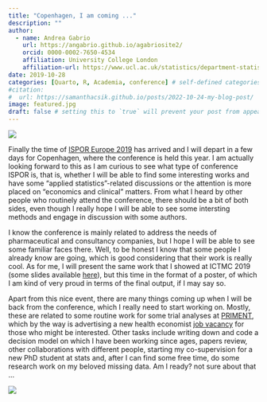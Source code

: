 ```yaml
---
title: "Copenhagen, I am coming ..."
description: ""
author:
  - name: Andrea Gabrio
    url: https://angabrio.github.io/agabriosite2/
    orcid: 0000-0002-7650-4534
    affiliation: University College London
    affiliation-url: https://www.ucl.ac.uk/statistics/department-statistical-science
date: 2019-10-28
categories: [Quarto, R, Academia, conference] # self-defined categories
#citation: 
#  url: https://samanthacsik.github.io/posts/2022-10-24-my-blog-post/ 
image: featured.jpg
draft: false # setting this to `true` will prevent your post from appearing on your listing page until you're ready!
---
```


![](featured.jpg){fig-align="center"}

Finally the time of [ISPOR Europe 2019](https://www.ispor.org/conferences-education/conferences/upcoming-conferences/ispor-europe-2019) has arrived and I will depart in a few days for 
Copenhagen, where the conference is held this year. I am actually looking forward to this as I am curious to see what type of conference ISPOR is, that is, whether I will be able to find some interesting works and have some "applied statistics"-related discussions or the attention is more placed on "economics and clinical" matters. From what I heard by other people who routinely attend the conference, there should be a bit of both sides, even though I really hope I will be able to see some intersting methods and engage in discussion with some authors.

I know the conference is mainly related to address the needs of pharmaceutical and consultancy companies, but I hope I will be able to see some familiar faces there. Well, to be honest I know that some people I already know are going, which is good considering that their work is really cool. As for me, I will present the same work that I showed at ICTMC 2019 (some slides available [here](https://www.luminpdf.com/viewer/5dbd43939a40480018633f2e)),
but this time in the format of a poster, of which I am kind of very proud in terms of the final output, if I may say so.    

Apart from this nice event, there are many things coming up when I will be back from the conference, which I really need to start working on. Mostly, these are related to some
routine work for some trial analyses at [PRIMENT](https://www.ucl.ac.uk/priment/), which by the way is advertising a new health economist [job vacancy](https://www.jobs.ac.uk/job/BWK840/research-fellow-in-health-economics) for those who might be interested. Other tasks include writing down and code a decision model on which I have been working since ages, papers review, other collaborations with different people, starting my co-supervision for a new PhD student at stats and, after I can find some free time, do some research work on my beloved missing data. Am I ready? not sure about that ...

![](https://media.giphy.com/media/fy0gLJtIkZj8I/giphy.gif){fig-align="center"}

